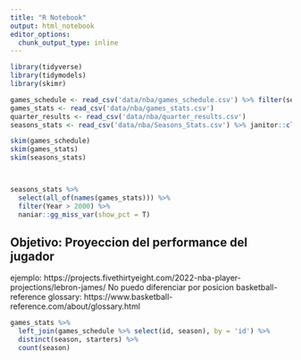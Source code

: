 ```yaml
---
title: "R Notebook"
output: html_notebook
editor_options: 
  chunk_output_type: inline
---
```


```r
library(tidyverse)
library(tidymodels)
library(skimr)

games_schedule <- read_csv('data/nba/games_schedule.csv') %>% filter(season < 2022)
games_stats <- read_csv('data/nba/games_stats.csv')
quarter_results <- read_csv('data/nba/quarter_results.csv')
seasons_stats <- read_csv('data/nba/Seasons_Stats.csv') %>% janitor::clean_names()

skim(games_schedule)
skim(games_stats)
skim(seasons_stats)



seasons_stats %>% 
  select(all_of(names(games_stats))) %>% 
  filter(Year > 2000) %>% 
  naniar::gg_miss_var(show_pct = T)

```

## Objetivo: Proyeccion del performance del jugador

ejemplo: https://projects.fivethirtyeight.com/2022-nba-player-projections/lebron-james/
No puedo diferenciar por posicion
basketball-reference glossary: https://www.basketball-reference.com/about/glossary.html

```r
games_stats %>% 
  left_join(games_schedule %>% select(id, season), by = 'id') %>% 
  distinct(season, starters) %>% 
  count(season)

```
